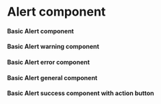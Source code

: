 
<Meta title='Design System/Components/Alert' component={Alert} />

# Alert component

#### Basic Alert component

<Canvas>
	<Story name='Success'>
		<Alert variant='success' message='Success alert' iconName='success' />
	</Story>
</Canvas>

#### Basic Alert warning component

<Canvas>
	<Story name='Warning'>
		<Alert variant='warning' message='warning alert' iconName='warning' />
	</Story>
</Canvas>

#### Basic Alert error component

<Canvas>
	<Story name='Error'>
		<Alert variant='error' message='error alert' iconName='error' />
	</Story>
</Canvas>

#### Basic Alert general component

<Canvas>
	<Story name='General'>
		<Alert
			variant='general'
			message='general alert'
			iconName='general'
			color='white'
		/>
	</Story>
</Canvas>

#### Basic Alert success component with action button

<Canvas>
	<Story name='Alert with button'>
		<Alert
			variant='success'
			message='success alert'
			action_button
			action_button_text='Click Me'
			iconName='success'
		/>
	</Story>
</Canvas>
